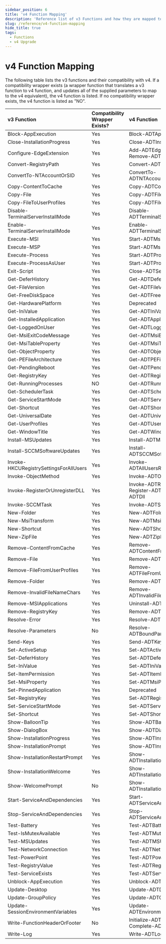 ```yaml
---
sidebar_position: 6
title: 'v4 Function Mapping'
description: 'Reference list of v3 Functions and how they are mapped to the new v4 functions.'
slug: /reference/v4-function-mapping
hide_title: true
tags:
  - Functions
  - v4 Upgrade
---
```


# v4 Function Mapping

The following table lists the v3 functions and their compatibility with v4. If a compatibility wrapper exists (a wrapper function that translates a v3 function to v4 function, and updates all of the supplied parameters to map to the v4 equivalent), the v4 function is listed. If no compatibility wrapper exists, the v4 function is listed as "NO".

| v3 Function                            | Compatibility Wrapper Exists? | v4 Function                                              |
|:---------------------------------------|:------------------------------|:---------------------------------------------------------|
| Block-AppExecution                     | Yes                           | Block-ADTAppExecution                                    |
| Close-InstallationProgress             | Yes                           | Close-ADTInstallationProgress                            |
| Configure-EdgeExtension                | Yes                           | Add-ADTEdgeExtension / Remove-ADTEdgeExtension           |
| Convert-RegistryPath                   | Yes                           | Convert-ADTRegistryPath                                  |
| ConvertTo-NTAccountOrSID               | Yes                           | ConvertTo-ADTNTAccountOrSID                              |
| Copy-ContentToCache                    | Yes                           | Copy-ADTContentToCache                                   |
| Copy-File                              | Yes                           | Copy-ADTFile                                             |
| Copy-FileToUserProfiles                | Yes                           | Copy-ADTFileToUserProfiles                               |
| Disable-TerminalServerInstallMode      | Yes                           | Disable-ADTTerminalServerInstallMode                     |
| Enable-TerminalServerInstallMode       | Yes                           | Enable-ADTTerminalServerInstallMode                      |
| Execute-MSI                            | Yes                           | Start-ADTMsiProcess                                      |
| Execute-MSP                            | Yes                           | Start-ADTMspProcess                                      |
| Execute-Process                        | Yes                           | Start-ADTProcess                                         |
| Execute-ProcessAsUser                  | Yes                           | Start-ADTProcessAsUser                                   |
| Exit-Script                            | Yes                           | Close-ADTSession                                         |
| Get-DeferHistory                       | Yes                           | Get-ADTDeferHistory                                      |
| Get-FileVersion                        | Yes                           | Get-ADTFileVersion                                       |
| Get-FreeDiskSpace                      | Yes                           | Get-ADTFreeDiskSpace                                     |
| Get-HardwarePlatform                   | Yes                           | Deprecated                                               |
| Get-IniValue                           | Yes                           | Get-ADTIniValue                                          |
| Get-InstalledApplication               | Yes                           | Get-ADTApplication                                       |
| Get-LoggedOnUser                       | Yes                           | Get-ADTLoggedOnUser                                      |
| Get-MsiExitCodeMessage                 | Yes                           | Get-ADTMsiExitCodeMessage                                |
| Get-MsiTableProperty                   | Yes                           | Get-ADTMsiTableProperty                                  |
| Get-ObjectProperty                     | Yes                           | Get-ADTObjectProperty                                    |
| Get-PEFileArchitecture                 | Yes                           | Get-ADTPEFileArchitecture                                |
| Get-PendingReboot                      | Yes                           | Get-ADTPendingReboot                                     |
| Get-RegistryKey                        | Yes                           | Get-ADTRegistryKey                                       |
| Get-RunningProcesses                   | NO                            | Get-ADTRunningProcesses                                  |
| Get-SchedulerTask                      | Yes                           | Get-ADTSchedulerTask                                     |
| Get-ServiceStartMode                   | Yes                           | Get-ADTServiceStartMode                                  |
| Get-Shortcut                           | Yes                           | Get-ADTShortcut                                          |
| Get-UniversalDate                      | Yes                           | Get-ADTUniversalDate                                     |
| Get-UserProfiles                       | Yes                           | Get-ADTUserProfiles                                      |
| Get-WindowTitle                        | Yes                           | Get-ADTWindowTitle                                       |
| Install-MSUpdates                      | Yes                           | Install-ADTMSUpdates                                     |
| Install-SCCMSoftwareUpdates            | Yes                           | Install-ADTSCCMSoftwareUpdates                           |
| Invoke-HKCURegistrySettingsForAllUsers | Yes                           | Invoke-ADTAllUsersRegistryChange                         |
| Invoke-ObjectMethod                    | Yes                           | Invoke-ADTObjectMethod                                   |
| Invoke-RegisterOrUnregisterDLL         | Yes                           | Invoke-ADTRegSvr32 / Register-ADTDll / Unregister-ADTDll |
| Invoke-SCCMTask                        | Yes                           | Invoke-ADTSCCMTask                                       |
| New-Folder                             | Yes                           | New-ADTFolder                                            |
| New-MsiTransform                       | Yes                           | New-ADTMsiTransform                                      |
| New-Shortcut                           | Yes                           | New-ADTShortcut                                          |
| New-ZipFile                            | Yes                           | New-ADTZipFile                                           |
| Remove-ContentFromCache                | Yes                           | Remove-ADTContentFromCache                               |
| Remove-File                            | Yes                           | Remove-ADTFile                                           |
| Remove-FileFromUserProfiles            | Yes                           | Remove-ADTFileFromUserProfiles                           |
| Remove-Folder                          | Yes                           | Remove-ADTFolder                                         |
| Remove-InvalidFileNameChars            | Yes                           | Remove-ADTInvalidFileNameChars                           |
| Remove-MSIApplications                 | Yes                           | Uninstall-ADTApplication                                 |
| Remove-RegistryKey                     | Yes                           | Remove-ADTRegistryKey                                    |
| Resolve-Error                          | Yes                           | Resolve-ADTErrorRecord                                   |
| Resolve-Parameters                     | No                            | Resolve-ADTBoundParameters                               |
| Send-Keys                              | Yes                           | Send-ADTKeys                                             |
| Set-ActiveSetup                        | Yes                           | Set-ADTActiveSetup                                       |
| Set-DeferHistory                       | Yes                           | Set-ADTDeferHistory                                      |
| Set-IniValue                           | Yes                           | Set-ADTIniValue                                          |
| Set-ItemPermission                     | Yes                           | Set-ADTItemPermission                                    |
| Set-MsiProperty                        | Yes                           | Set-ADTMsiProperty                                       |
| Set-PinnedApplication                  | Yes                           | Deprecated                                               |
| Set-RegistryKey                        | Yes                           | Set-ADTRegistryKey                                       |
| Set-ServiceStartMode                   | Yes                           | Set-ADTServiceStartMode                                  |
| Set-Shortcut                           | Yes                           | Set-ADTShortcut                                          |
| Show-BalloonTip                        | Yes                           | Show-ADTBalloonTip                                       |
| Show-DialogBox                         | Yes                           | Show-ADTDialogBox                                        |
| Show-InstallationProgress              | Yes                           | Show-ADTInstallationProgress                             |
| Show-InstallationPrompt                | Yes                           | Show-ADTInstallationPrompt                               |
| Show-InstallationRestartPrompt         | Yes                           | Show-ADTInstallationRestartPrompt                        |
| Show-InstallationWelcome               | Yes                           | Show-ADTInstallationWelcome                              |
| Show-WelcomePrompt                     | No                            | Show-ADTInstallationWelcome                              |
| Start-ServiceAndDependencies           | Yes                           | Start-ADTServiceAndDependencies                          |
| Stop-ServiceAndDependencies            | Yes                           | Stop-ADTServiceAndDependencies                           |
| Test-Battery                           | Yes                           | Test-ADTBattery                                          |
| Test-IsMutexAvailable                  | Yes                           | Test-ADTMutexAvailability                                |
| Test-MSUpdates                         | Yes                           | Test-ADTMSUpdates                                        |
| Test-NetworkConnection                 | Yes                           | Test-ADTNetworkConnection                                |
| Test-PowerPoint                        | Yes                           | Test-ADTPowerPoint                                       |
| Test-RegistryValue                     | Yes                           | Test-ADTRegistryValue                                    |
| Test-ServiceExists                     | Yes                           | Test-ADTServiceExists                                    |
| Unblock-AppExecution                   | Yes                           | Unblock-ADTAppExecution                                  |
| Update-Desktop                         | Yes                           | Update-ADTDesktop                                        |
| Update-GroupPolicy                     | Yes                           | Update-ADTGroupPolicy                                    |
| Update-SessionEnvironmentVariables     | Yes                           | Update-ADTEnvironmentPsProvider                          |
| Write-FunctionHeaderOrFooter           | No                            | Initialize-ADTFunction / Complete-ADTFunction            |
| Write-Log                              | Yes                           | Write-ADTLogEntry                                        |
